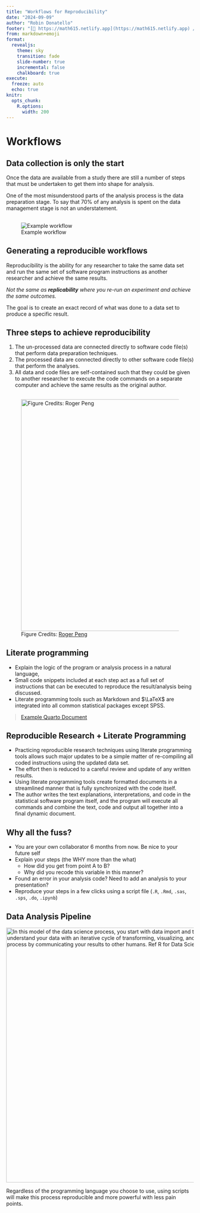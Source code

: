 ```yaml
---
title: "Workflows for Reproducibility"
date: "2024-09-09"
author: "Robin Donatello"
footer: "[🔗 https://math615.netlify.app](https://math615.netlify.app) / Workflows"
from: markdown+emoji
format: 
  revealjs:
    theme: sky
    transition: fade
    slide-number: true
    incremental: false 
    chalkboard: true
execute:
  freeze: auto
  echo: true
knitr:
  opts_chunk: 
    R.options:
      width: 200
---
```


# Workflows

## Data collection is only the start

Once the data are available from a study there are still a number of steps that must be undertaken to get them into shape for analysis.

One of the most misunderstood parts of the analysis process is the data preparation stage. To say that 70% of any analysis is spent on the data management stage is not an understatement.

## 

![Example workflow](images/Afifi_Fig3_1.png)

## Generating a reproducible workflows

Reproducibility is the ability for any researcher to take the same data set and run the same set of software program instructions as another researcher and achieve the same results.

*Not the same as **replicability** where you re-run an experiment and achieve the same outcomes.*

The goal is to create an exact record of what was done to a data set to produce a specific result.

## Three steps to achieve reproducibility

1.  The un-processed data are connected directly to software code file(s) that perform data preparation techniques.
2.  The processed data are connected directly to other software code file(s) that perform the analyses.
3.  All data and code files are self-contained such that they could be given to another researcher to execute the code commands on a separate computer and achieve the same results as the original author.

## 

![Figure Credits: [Roger Peng](http://www.biostat.jhsph.edu/~rpeng/)](images/pipeline.png){width="620"}

## Literate programming

-   Explain the logic of the program or analysis process in a natural language,
-   Small code snippets included at each step act as a full set of instructions that can be executed to reproduce the result/analysis being discussed.
-   Literate programming tools such as Markdown and $\LaTeX$ are integrated into all common statistical packages except SPSS.

> [Example Quarto Document](https://quarto.org/)

## Reproducible Research + Literate Programming {.smaller}

-   Practicing reproducible research techniques using literate programming tools allows such major updates to be a simple matter of re-compiling all coded instructions using the updated data set.
-   The effort then is reduced to a careful review and update of any written results.
-   Using literate programming tools create formatted documents in a streamlined manner that is fully synchronized with the code itself.
-   The author writes the text explanations, interpretations, and code in the statistical software program itself, and the program will execute all commands and combine the text, code and output all together into a final dynamic document.

## Why all the fuss? 

-   You are your own collaborator 6 months from now. Be nice to your future self
-   Explain your steps (the WHY more than the what)
    -   How did you get from point A to B?
    -   Why did you recode this variable in this manner?
-   Found an error in your analysis code? Need to add an analysis to your presentation?
-   Reproduce your steps in a few clicks using a script file (`.R`, `.Rmd`, `.sas`, `.sps`, `.do`, `.ipynb`)


## Data Analysis Pipeline

[![In this model of the data science process, you start with data import and tidying. Next, you understand your data with an iterative cycle of transforming, visualizing, and modeling. You finish the process by communicating your results to other humans. Ref R for Data Science 2nd ed](https://d33wubrfki0l68.cloudfront.net/571b056757d68e6df81a3e3853f54d3c76ad6efc/32d37/diagrams/data-science.png){fig-alt="A line diagram of figure 1.1 from the book R for Data science" width="682"}](https://r4ds.hadley.nz/intro)

Regardless of the programming language you choose to use, using scripts will make this process reproducible and more powerful with less pain points.



